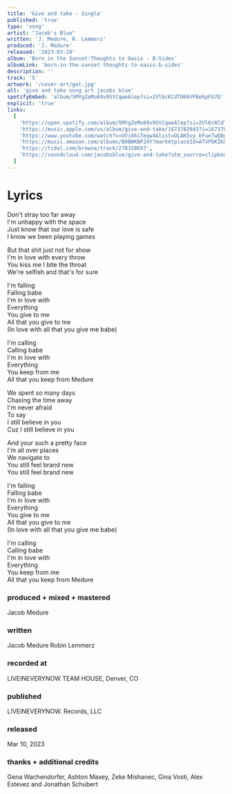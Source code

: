 ```yaml
---
title: 'Give and take - Single'
published: 'true'
type: 'song'
artist: "Jacob's Blue"
written: 'J. Medure, R. Lemmerz'
produced: 'J. Medure'
released: '2023-03-10'
album: 'Born in the Sunset:Thoughts to Oasis - B-Sides'
albumLink: 'born-in-the-sunset-thoughts-to-oasis-b-sides'
description: ''
track: '5'
artwork: '/cover-art/gat.jpg'
alt: 'give and take song art jacobs blue'
spotifyEmbed: 'album/5MYgZeMu69v9StCqweAlep?si=2Vl6cKCdTO66VP8ehpFG7Q'
explicit: 'true'
links:
  [
    'https://open.spotify.com/album/5MYgZeMu69v9StCqweAlep?si=2Vl6cKCdTO66VP8ehpFG7Q',
    'https://music.apple.com/us/album/give-and-take/1673782943?i=1673782945',
    'https://www.youtube.com/watch?v=UVi66iTeqw4&list=OLAK5uy_kFue7wQ8gEXis1qV7uEAn8suRh9TNFuOI',
    'https://music.amazon.com/albums/B0BWKBP2XY?marketplaceId=ATVPDKIKX0DER&musicTerritory=US&ref=dm_sh_W2MpLCvxqZR2NEeRhTJEi6HWh',
    'https://tidal.com/browse/track/278318697',
    'https://soundcloud.com/jacobsblue/give-and-take?utm_source=clipboard&utm_medium=text&utm_campaign=social_sharing',
  ]
---
```


# Lyrics

Don't stray too far away  
I'm unhappy with the space  
Just know that our love is safe  
I know we been playing games

But that shit just not for show  
I'm in love with every throw  
You kiss me I bite the throat  
We're selfish and that's for sure

I'm falling  
Falling babe  
I'm in love with  
Everything  
You give to me  
All that you give to me  
(In love with all that you give me babe)

I'm calling  
Calling babe  
I'm in love with  
Everything  
You keep from me  
All that you keep from Medure

We spent so many days  
Chasing the time away  
I'm never afraid  
To say  
I still believe in you  
Cuz I still believe in you

And your such a pretty face  
I'm all over places  
We navigate to  
You still feel brand new  
You still feel brand new

I'm falling  
Falling babe  
I'm in love with  
Everything  
You give to me  
All that you give to me  
(In love with all that you give me babe)

I'm calling  
Calling babe  
I'm in love with  
Everything  
You keep from me  
All that you keep from Medure

### produced + mixed + mastered

Jacob Medure

### written

Jacob Medure
Robin Lemmerz

### recorded at

LIVEINEVERYNOW TEAM HOUSE, Denver, CO

### published

LIVEINEVERYNOW. Records, LLC

### released

Mar 10, 2023

### thanks + additional credits

Gena Wachendorfer, Ashton Maxey, Zeke Mishanec, Gina Vosti, Alex Estevez and Jonathan Schubert
